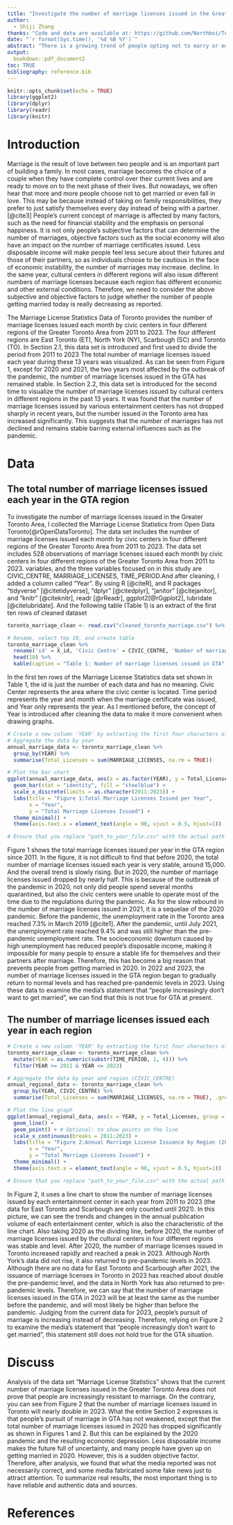 ```yaml
---
title: "Investigate the number of marriage licenses issued in the Greater Toronto Area since 2011: The number of marriages is not declining as reported"
author: 
  - Shiji Zhang
thanks: "Code and data are available at: https://github.com/Northboi/TorontoMarriage"
date: "`r format(Sys.time(), '%d %B %Y')`"
abstract: "There is a growing trend of people opting not to marry or engage in romantic relationships. This report aims to investigate the total number of marriage licenses issued each year in the Greater Toronto Area from 2011 to 2023 and the total number of marriage licenses issued by different civic centers during this period to find if the report about declining marriages is true. I found that the number of marriage licenses issued of recent years in the GTA has remained stable except for 2020 and 2021, the two years most affected by the outbreak of the pandemic"
output:
  bookdown::pdf_document2
toc: TRUE
bibliography: reference.bib
---
```


```r
knitr::opts_chunk$set(echo = TRUE)
library(ggplot2)
library(dplyr)
library(readr)
library(knitr)
```

\newpage

# Introduction

Marriage is the result of love between two people and is an important part of building a family. In most cases, marriage becomes the choice of a couple when they have complete control over their current lives and are ready to move on to the next phase of their lives. But nowadays, we often hear that more and more people choose not to get married or even fall in love. This may be because instead of taking on family responsibilities, they prefer to just satisfy themselves every day instead of being with a partner.[@cite3] People's current concept of marriage is affected by many factors, such as the need for financial stability and the emphasis on personal happiness. It is not only people's subjective factors that can determine the number of marriages, objective factors such as the social economy will also have an impact on the number of marriage certificates issued. Less disposable income will make people feel less secure about their futures and those of their partners, so as individuals choose to be cautious in the face of economic instability, the number of marriages may increase. decline. In the same year, cultural centers in different regions will also issue different numbers of marriage licenses because each region has different economic and other external conditions. Therefore, we need to consider the above subjective and objective factors to judge whether the number of people getting married today is really decreasing as reported.

The Marriage License Statistics Data of Toronto provides the number of marriage licenses issued each month by civic centers in four different regions of the Greater Toronto Area from 2011 to 2023. The four different regions are East Toronto (ET), North York (NY), Scarbough (SC) and Toronto (TO). In Section 2.1, this data set is introduced and first used to divide the period from 2011 to 2023 The total number of marriage licenses issued each year during these 13 years was visualized. As can be seen from Figure 1, except for 2020 and 2021, the two years most affected by the outbreak of the pandemic, the number of marriage licenses issued in the GTA has remained stable. In Section 2.2, this data set is introduced for the second time to visualize the number of marriage licenses issued by cultural centers in different regions in the past 13 years. It was found that the number of marriage licenses issued by various entertainment centers has not dropped sharply in recent years, but the number issued in the Toronto area has increased significantly. This suggests that the number of marriages has not declined and remains stable barring external influences such as the pandemic.

# Data
## The total number of marriage licenses issued each year in the GTA region

To investigate the number of marriage licenses issued in the Greater Toronto Area, I collected the Marriage License Statistics from Open Data Toronto[@rOpenDataToronto]. The data set includes the number of marriage licenses issued each month by civic centers in four different regions of the Greater Toronto Area from 2011 to 2023. The data set includes 528 observations of marriage licenses issued each month by civic centers in four different regions of the Greater Toronto Area from 2011 to 2023. variables, and the three variables focused on in this study are CIVIC_CENTRE, MARRIAGE_LICENSES, TIME_PERIOD.And after cleaning, I added a column called "Year". By using R [@citeR], and R packages “tidyverse” [@citetidyverse], “dplyr” [@citedplyr], “janitor” [@citejanitor], and “knitr” [@citeknitr], readr [@rReadr], ggplot2[@rGgplot2], lubridate [@citelubridate]. And the following table (Table 1) is an extract of the first ten rows of cleaned dataset

```r
toronto_marriage_clean <- read.csv("cleaned_toronto_marriage.csv") %>% mutate(YEAR = as.numeric(substr(TIME_PERIOD, 1, 4))) %>% filter(YEAR >= 2011 & YEAR <= 2023)

# Rename, select top 10, and create table
toronto_marriage_clean %>% 
  rename('id' = X_id, 'Civic Centre' = CIVIC_CENTRE, 'Number of marriage licenses' = MARRIAGE_LICENSES, 'Time period' = TIME_PERIOD, 'Year' = YEAR) %>% 
  head(10) %>% 
  kable(caption = "Table 1: Number of marriage licenses issued in GTA")
```




In the first ten rows of the Marriage License Statistics data set shown in Table 1, the id is just the number of each data and has no meaning. Civic Center represents the area where the civic center is located. Time period represents the year and month when the marriage certificate was issued, and Year only represents the year. As I mentioned before, the concept of Year is introduced after cleaning the data to make it more convenient when drawing graphs.

```r

# Create a new column 'YEAR' by extracting the first four characters of 'TIME_PERIOD
# Aggregate the data by year
annual_marriage_data <- toronto_marriage_clean %>%
  group_by(YEAR) %>%
  summarise(Total_Licenses = sum(MARRIAGE_LICENSES, na.rm = TRUE))

# Plot the bar chart
ggplot(annual_marriage_data, aes(x = as.factor(YEAR), y = Total_Licenses)) +
  geom_bar(stat = "identity", fill = "steelblue") +
  scale_x_discrete(limits = as.character(2011:2023)) +
  labs(title = "Figure 1:Total Marriage Licenses Issued per Year",
       x = "Year",
       y = "Total Marriage Licenses Issued") +
  theme_minimal() +
  theme(axis.text.x = element_text(angle = 90, vjust = 0.5, hjust=1))

# Ensure that you replace "path_to_your_file.csv" with the actual path to your CSV file.

```
Figure 1 shows the total marriage licenses issued per year in the GTA region since 2011. In the figure, it is not difficult to find that before 2020, the total number of marriage licenses issued each year is very stable, around 15,000. And the overall trend is slowly rising. But in 2020, the number of marriage licenses issued dropped by nearly half. This is because of the outbreak of the pandemic in 2020, not only did people spend several months quarantined, but also the civic centers were unable to operate most of the time due to the regulations during the pandemic. As for the slow rebound in the number of marriage licenses issued in 2021, it is a sequelae of the 2020 pandemic. Before the pandemic, the unemployment rate in the Toronto area reached 7.3% in March 2019 [@cite1]. After the pandemic, until July 2021, the unemployment rate reached 9.4% and was still higher than the pre-pandemic unemployment rate. The socioeconomic downturn caused by high unemployment has reduced people's disposable income, making it impossible for many people to ensure a stable life for themselves and their partners after marriage. Therefore, this has become a big reason that prevents people from getting married in 2020. In 2022 and 2023, the number of marriage licenses issued in the GTA region began to gradually return to normal levels and has reached pre-pandemic levels in 2023. Using these data to examine the media's statement that "people increasingly don't want to get married", we can find that this is not true for GTA at present.

## The number of marriage licenses issued each year in each region


```r
# Create a new column 'YEAR' by extracting the first four characters of 'TIME_PERIOD'
toronto_marriage_clean <- toronto_marriage_clean %>%
  mutate(YEAR = as.numeric(substr(TIME_PERIOD, 1, 4))) %>%
  filter(YEAR >= 2011 & YEAR <= 2023)

# Aggregate the data by year and region (CIVIC_CENTRE)
annual_regional_data <- toronto_marriage_clean %>%
  group_by(YEAR, CIVIC_CENTRE) %>%
  summarise(Total_Licenses = sum(MARRIAGE_LICENSES, na.rm = TRUE), .groups = 'drop') # Add .groups = 'drop'

# Plot the line graph
ggplot(annual_regional_data, aes(x = YEAR, y = Total_Licenses, group = CIVIC_CENTRE, color = CIVIC_CENTRE)) +
  geom_line() +
  geom_point() + # Optional: to show points on the line
  scale_x_continuous(breaks = 2011:2023) +
  labs(title = "Figure 2:Annual Marriage License Issuance by Region (2011-2023)",
       x = "Year",
       y = "Total Marriage Licenses Issued") +
  theme_minimal() +
  theme(axis.text.x = element_text(angle = 90, vjust = 0.5, hjust=1))

# Ensure that you replace "path_to_your_file.csv" with the actual path to your CSV file.


```
In Figure 2, it uses a line chart to show the number of marriage licenses issued by each entertainment center in each year from 2011 to 2023 (the data for East Toronto and Scarbough are only counted until 2021). In this picture, we can see the trends and changes in the annual publication volume of each entertainment center, which is also the characteristic of the line chart. Also taking 2020 as the dividing line, before 2020, the number of marriage licenses issued by the cultural centers in four different regions was stable and level. After 2020, the number of marriage licenses issued in Toronto increased rapidly and reached a peak in 2023. Although North York's data did not rise, it also returned to pre-pandemic levels in 2023. Although there are no data for East Toronto and Scarbough after 2021, the issuance of marriage licenses in Toronto in 2023 has reached about double the pre-pandemic level, and the data in North York has also returned to pre-pandemic levels. Therefore, we can say that the number of marriage licenses issued in the GTA in 2023 will be at least the same as the number before the pandemic, and will most likely be higher than before the pandemic. Judging from the current data for 2023, people’s pursuit of marriage is increasing instead of decreasing. Therefore, relying on Figure 2 to examine the media's statement that "people increasingly don't want to get married", this statement still does not hold true for the GTA situation.

# Discuss

Analysis of the data set "Marriage License Statistics" shows that the current number of marriage licenses issued in the Greater Toronto Area does not prove that people are increasingly resistant to marriage. On the contrary, you can see from Figure 2 that the number of marriage licenses issued in Toronto will nearly double in 2023. What the entire Section 2 expresses is that people’s pursuit of marriage in GTA has not weakened, except that the total number of marriage licenses issued in 2020 has dropped significantly as shown in Figures 1 and 2. But this can be explained by the 2020 pandemic and the resulting economic depression. Less disposable income makes the future full of uncertainty, and many people have given up on getting married in 2020. However, this is a sudden objective factor. Therefore, after analysis, we found that what the media reported was not necessarily correct, and some media fabricated some fake news just to attract attention. To summarize real results, the most important thing is to have reliable and authentic data and sources.
 
\newpage

# References